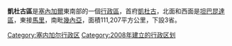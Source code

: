 {{Infobox settlement
<!-- See Template:Infobox settlement for additional fields and descriptions -->
| name                    = 凱杜古區
| native_name             = Région de Kédougou
| native_name_lang        = fr
| settlement_type         = [[塞內加爾行政區劃|行政區]]
| image_skyline           = 
| image_alt               = 
| image_caption           = 
| image_flag              = 
| flag_alt                = 
| image_seal              =
| seal_alt                = 
| image_shield            = 
| shield_alt              = 
| nickname                = 
| motto                   = 
| image_map               = Senegal Kédougou locator map.svg
| map_alt                 =
| map_caption             = 
| image_map1              = Kedougou arrondissements.png
| map_alt1                = 
| map_caption1            = 
| pushpin_map             = <!-- Senegal -->
| pushpin_label_position  = 
| pushpin_map_alt         = 
| pushpin_map_caption     = 
| latd  = 12|latm =33 |latNS  = N
| longd = 12|longm = 11|longEW = W
| coor_pinpoint           = 
| coordinates_type        = region:SN_type:adm1st
| coordinates_display     = inline,title
| coordinates_footnotes   = 
| subdivision_type        = 國家
| subdivision_name        = {{flag|Senegal}}
| established_title       = 
| established_date        = 
| parts_type              = 
| p1                      = 
| p2                      = 
| p3                      = 
| p4                      = 
| founder                 = 
| named_for               = 
| seat_type               = 首府
| seat                    = [[凱杜古|凱杜古]]
| government_footnotes    = 
| leader_party            =
| leader_title            = 
| leader_name             = 
| unit_pref               = Metric<!-- or US or UK -->
| area_footnotes          = 
| area_total_km2          = 16896
| area_note               = 
| elevation_footnotes     = 
| elevation_m             = 
| population_footnotes    =
| population_total        = 111207
| population_as_of        = 
| population_rank         = 
| population_density_km2  = 
| population_density_rank = 
| population_demonym      = 
| population_note         = 
| timezone                = [[格林威治時間|格林威治時間]]
| utc_offset              = +0
| postal_code_type        = 
| postal_code             = 
| area_code_type          = 
| area_code               = 
| website                 = 
| footnotes               =
}}

'''凱杜古區'''是[[塞內加爾|塞內加爾]]東南部的一個[[行政區|行政區]]，首府[[凱杜古|凱杜古]]，北面和西面是[[坦巴昆達區|坦巴昆達區]]，東接[[馬里|馬里]]，南毗[[幾內亞|幾內亞]]，面積111,207平方公里，下設3省。

[[Category:塞内加尔行政区|Category:塞内加尔行政区]]
[[Category:2008年建立的行政区划|Category:2008年建立的行政区划]]

{{Senegal-stub}}